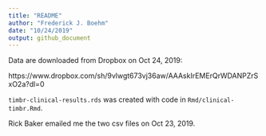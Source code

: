```yaml
---
title: "README"
author: "Frederick J. Boehm"
date: "10/24/2019"
output: github_document
---
```




Data are downloaded from Dropbox on Oct 24, 2019:

https://www.dropbox.com/sh/9vlwgt673vj36aw/AAAskIrEMErQrWDANPZrSxO2a?dl=0

`timbr-clinical-results.rds` was created with code in `Rmd/clinical-timbr.Rmd`.

Rick Baker emailed me the two csv files on Oct 23, 2019.

